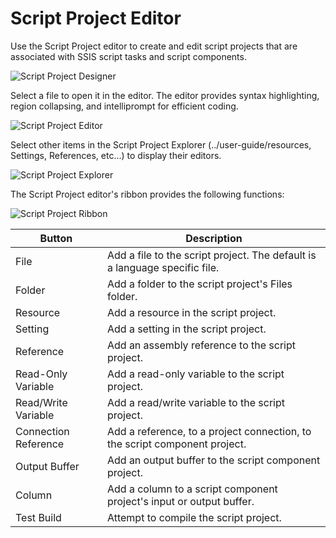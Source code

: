 # Script Project Editor

Use the Script Project editor to create and edit script projects that are associated with SSIS script tasks and script components.

![Script Project Designer](/img/bimlstudio/ScriptProject1.png)

Select a file to open it in the editor. The editor provides syntax highlighting, region collapsing, and intelliprompt for efficient coding.

![Script Project Editor](/img/bimlstudio/ScriptProject2.png)

Select other items in the Script Project Explorer (../user-guide/resources, Settings, References, etc...) to display their editors.

![Script Project Explorer](/img/bimlstudio/ScriptProject3.png)

The Script Project editor's ribbon provides the following functions:

![Script Project Ribbon](/img/bimlstudio/ScriptProject4.png)

Button | Description
--- | ---
File | Add a file to the script project. The default is a language specific file.
Folder | Add a folder to the script project's Files folder.
Resource | Add a resource in the script project.
Setting | Add a setting in the script project.
Reference | Add an assembly reference to the script project.
Read-Only Variable | Add a read-only variable to the script project.
Read/Write Variable | Add a read/write variable to the script project.
Connection Reference | Add a reference, to a project connection, to the script component project.
Output Buffer | Add an output buffer to the script component project.
Column | Add a column to a script component project's input or output buffer.
Test Build | Attempt to compile the script project.